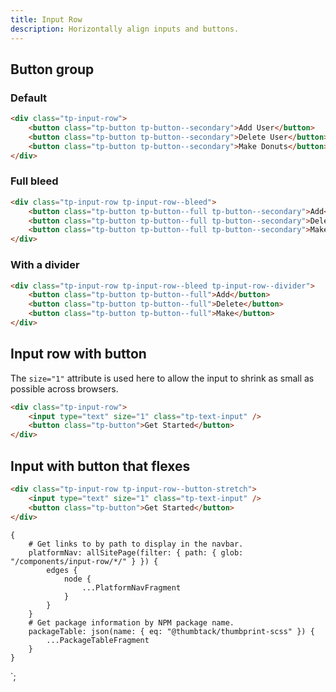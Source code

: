 ```yaml
---
title: Input Row
description: Horizontally align inputs and buttons.
---
```



<ComponentHeader data={props.data} />

## Button group

### Default

```html
<div class="tp-input-row">
    <button class="tp-button tp-button--secondary">Add User</button>
    <button class="tp-button tp-button--secondary">Delete User</button>
    <button class="tp-button tp-button--secondary">Make Donuts</button>
</div>
```

### Full bleed

```html
<div class="tp-input-row tp-input-row--bleed">
    <button class="tp-button tp-button--full tp-button--secondary">Add</button>
    <button class="tp-button tp-button--full tp-button--secondary">Delete</button>
    <button class="tp-button tp-button--full tp-button--secondary">Make</button>
</div>
```

### With a divider

```html
<div class="tp-input-row tp-input-row--bleed tp-input-row--divider">
    <button class="tp-button tp-button--full">Add</button>
    <button class="tp-button tp-button--full">Delete</button>
    <button class="tp-button tp-button--full">Make</button>
</div>
```

## Input row with button

The `size="1"` attribute is used here to allow the input to shrink as small as possible across browsers.

```html
<div class="tp-input-row">
    <input type="text" size="1" class="tp-text-input" />
    <button class="tp-button">Get Started</button>
</div>
```

## Input with button that flexes

```html
<div class="tp-input-row tp-input-row--button-stretch">
    <input type="text" size="1" class="tp-text-input" />
    <button class="tp-button">Get Started</button>
</div>
```

<ComponentFooter data={props.data} />

    {
        # Get links to by path to display in the navbar.
        platformNav: allSitePage(filter: { path: { glob: "/components/input-row/*/" } }) {
            edges {
                node {
                    ...PlatformNavFragment
                }
            }
        }
        # Get package information by NPM package name.
        packageTable: json(name: { eq: "@thumbtack/thumbprint-scss" }) {
            ...PackageTableFragment
        }
    }
`;

